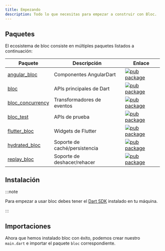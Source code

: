 ```yaml
---
title: Empezando
description: Todo lo que necesitas para empezar a construir con Bloc.
---
```



## Paquetes

El ecosistema de bloc consiste en múltiples paquetes listados a continuación:

| Paquete                                                                                    | Descripción                   | Enlace                                                                                                         |
| ------------------------------------------------------------------------------------------ | ----------------------------- | -------------------------------------------------------------------------------------------------------------- |
| [angular_bloc](https://github.com/felangel/bloc/tree/master/packages/angular_bloc)         | Componentes AngularDart       | [![pub package](https://img.shields.io/pub/v/angular_bloc.svg)](https://pub.dev/packages/angular_bloc)         |
| [bloc](https://github.com/felangel/bloc/tree/master/packages/bloc)                         | APIs principales de Dart      | [![pub package](https://img.shields.io/pub/v/bloc.svg)](https://pub.dev/packages/bloc)                         |
| [bloc_concurrency](https://github.com/felangel/bloc/tree/master/packages/bloc_concurrency) | Transformadores de eventos    | [![pub package](https://img.shields.io/pub/v/bloc_concurrency.svg)](https://pub.dev/packages/bloc_concurrency) |
| [bloc_test](https://github.com/felangel/bloc/tree/master/packages/bloc_test)               | APIs de prueba                | [![pub package](https://img.shields.io/pub/v/bloc_test.svg)](https://pub.dev/packages/bloc_test)               |
| [flutter_bloc](https://github.com/felangel/bloc/tree/master/packages/flutter_bloc)         | Widgets de Flutter            | [![pub package](https://img.shields.io/pub/v/flutter_bloc.svg)](https://pub.dev/packages/flutter_bloc)         |
| [hydrated_bloc](https://github.com/felangel/bloc/tree/master/packages/hydrated_bloc)       | Soporte de caché/persistencia | [![pub package](https://img.shields.io/pub/v/hydrated_bloc.svg)](https://pub.dev/packages/hydrated_bloc)       |
| [replay_bloc](https://github.com/felangel/bloc/tree/master/packages/replay_bloc)           | Soporte de deshacer/rehacer   | [![pub package](https://img.shields.io/pub/v/replay_bloc.svg)](https://pub.dev/packages/replay_bloc)           |

## Instalación

<InstallationTabs />

:::note

Para empezar a usar bloc debes tener el [Dart SDK](https://dart.dev/get-dart)
instalado en tu máquina.

:::

## Importaciones

Ahora que hemos instalado bloc con éxito, podemos crear nuestro `main.dart` e
importar el paquete `bloc` correspondiente.

<ImportTabs />
